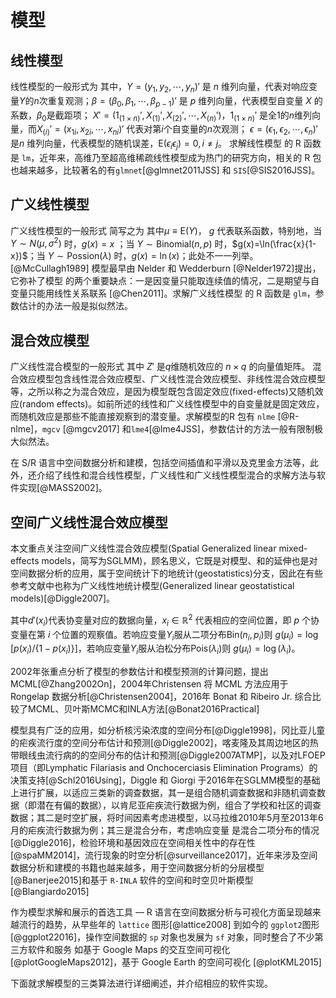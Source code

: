 # 模型 {#models}

## 线性模型  

线性模型的一般形式为
\begin{equation}
Y = X'\beta + \epsilon, \mathrm{E}(\epsilon) = 0, \mathrm{Cov}(\epsilon) = \sigma^2I \label{eq:LM}
\end{equation}
其中，$Y = (y_1,y_2,\cdots,y_n)'$ 是 $n$ 维列向量，代表对响应变量$Y$的$n$次重复观测；$\beta = (\beta_0,\beta_1,\cdots,\beta_{p-1})'$ 是 $p$ 维列向量，代表模型自变量 $X$ 的系数，$\beta_0$是截距项；
$X' = (1_{(1\times n)}',X_{(1)}',X_{(2)}',\cdots,X_{(n)}')$，$1_{(1\times n)}'$ 是全1的$n$维列向量，而$X_{(i)}' = (x_{1i},x_{2i},\cdots,x_{ni})'$ 代表对第$i$个自变量的$n$次观测；
$\epsilon = (\epsilon_1,\epsilon_2,\cdots,\epsilon_n)'$是$n$ 维列向量，代表模型的随机误差，$\mathrm{E}(\epsilon_i \epsilon_j) = 0, i \ne j$。 求解线性模型 \eqref{eq:LM} 的 R 函数是 `lm`，近年来，高维乃至超高维稀疏线性模型成为热门的研究方向，相关的 R 包也越来越多，比较著名的有`glmnet`[@glmnet2011JSS] 和 `SIS`[@SIS2016JSS]。


## 广义线性模型

广义线性模型的一般形式
\begin{equation}
Y \sim \text{指数族} \quad
\eta = X'\beta \quad
\mathrm{E}(Y) = g^{-1}(\eta)  \label{eq:GLM}
\end{equation}
简写之为
\begin{equation*}
g(\mu) = X'\beta
\end{equation*}
其中$\mu \equiv \mathrm{E}(Y)$， $g$ 代表联系函数，特别地，当 $Y \sim N(\mu,\sigma^2)$ 时，$g(x) = x$ ；当 $Y \sim \mathrm{Binomial}(n,p)$ 时，$g(x)=\ln(\frac{x}{1-x})$；当 $Y \sim \mathrm{Possion}(\lambda)$ 时，$g(x) = \ln(x)$；此处不一一列举。[@McCullagh1989] 
模型\eqref{eq:GLM}最早由 Nelder 和 Wedderburn [@Nelder1972]提出，它弥补了模型\eqref{eq:LM} 的两个重要缺点：一是因变量只能取连续值的情况，二是期望与自变量只能用线性关系联系 [@Chen2011]。求解广义线性模型 \eqref{eq:GLM} 的 R 函数是 `glm`，参数估计的办法一般是拟似然法。

## 混合效应模型  

广义线性混合模型的一般形式
\begin{equation}
g(\mu) = X'\beta + Z'b  \label{eq:GLMM}
\end{equation}
其中 $Z'$ 是$q$维随机效应的 $n \times q$ 的向量值矩阵。
混合效应模型包含线性混合效应模型、广义线性混合效应模型、非线性混合效应模型等，之所以称之为混合效应，是因为模型既包含固定效应(fixed-effects)又随机效应(random effects)。如前所述的线性和广义线性模型中的自变量就是固定效应，而随机效应是那些不能直接观察到的潜变量。求解模型\eqref{eq:GLMM}的R 包有 `nlme` [@R-nlme]，`mgcv` [@mgcv2017] 和`lme4`[@lme4JSS]，参数估计的方法一般有限制极大似然法。

在 S/R 语言中空间数据分析和建模，包括空间插值和平滑以及克里金方法等，此外，还介绍了线性和混合线性模型，广义线性和广义线性模型混合的求解方法与软件实现[@MASS2002]。

## 空间广义线性混合效应模型

本文重点关注空间广义线性混合效应模型(Spatial Generalized linear mixed-effects models，简写为SGLMM)，顾名思义，它既是对模型\eqref{eq:LM}、\eqref{eq:GLM}和\eqref{eq:GLMM}的延伸也是对空间数据分析的应用，属于空间统计下的地统计(geostatistics)分支，因此在有些参考文献中也称为广义线性地统计模型(Generalized linear geostatistical models)[@Diggle2007]。

\begin{equation}
g(\mu_i) = d(x_i)'\beta + S(x_i) + Z_i \label{eq:SGLMM}
\end{equation}
其中$d'(x_i)$代表协变量对应的数据向量，$x_i \in \mathbb{R}^2$ 代表相应的空间位置，即 $p$ 个协变量在第 $i$ 个位置的观察值。若响应变量$Y_i$服从二项分布$\mathrm{Bin}(n_i,p_i)$则 $g(\mu_i) = \log[p(x_i)/\{1-p(x_i)\}]$，若响应变量$Y_i$服从泊松分布$\mathrm{Pois}(\lambda_i)$则 $g(\mu_i) = \log(\lambda_i)$。

2002年张重点分析了模型\eqref{eq:SGLMM}的参数估计和模型预测的计算问题，提出MCML[@Zhang2002On]，2004年Christensen 将 MCML 方法应用于 Rongelap 数据分析[@Christensen2004]，2016年 Bonat 和 Ribeiro Jr. 综合比较了MCML、贝叶斯MCMC和INLA方法[@Bonat2016Practical]

模型\eqref{eq:SGLMM}具有广泛的应用，如分析核污染浓度的空间分布[@Diggle1998]，冈比亚儿童的疟疾流行度的空间分布估计和预测[@Diggle2002]，喀麦隆及其周边地区的热带眼线虫流行病的的空间分布的估计和预测[@Diggle2007ATMP]，以及对LFOEP项目（即Lymphatic Filariasis and Onchocerciasis Elimination Programs）的决策支持[@Schl2016Using]，Diggle 和 Giorgi 于2016年在SGLMM模型的基础上进行扩展，以适应三类新的调查数据，其一是组合随机调查数据和非随机调查数据（即潜在有偏的数据），以肯尼亚疟疾流行数据为例，组合了学校和社区的调查数据；其二是时空扩展，将时间因素考虑进模型，以马拉维2010年5月至2013年6月的疟疾流行数据为例；其三是混合分布，考虑响应变量 是混合二项分布的情况[@Diggle2016]，检验环境和基因效应在空间相关性中的存在性 [@spaMM2014]，流行现象的时空分析[@surveillance2017]，近年来涉及空间数据分析和建模的书籍也越来越多，用于空间数据分析的分层模型[@Banerjee2015]和基于 `R-INLA` 软件的空间和时空贝叶斯模型 [@Blangiardo2015]

作为模型\eqref{eq:SGLMM}求解和展示的首选工具 --- R 语言在空间数据分析与可视化方面呈现越来越流行的趋势，从早些年的 `lattice` 图形[@lattice2008] 到如今的 `ggplot2`图形[@ggplot22016]，操作空间数据的 `sp` 对象也发展为 `sf` 对象，同时整合了不少第三方软件和服务 如基于 Google Maps 的交互空间可视化 [@plotGoogleMaps2012]，基于 Google Earth 的空间可视化 [@plotKML2015] 

下面就求解模型\eqref{eq:SGLMM}的三类算法进行详细阐述，并介绍相应的软件实现。

